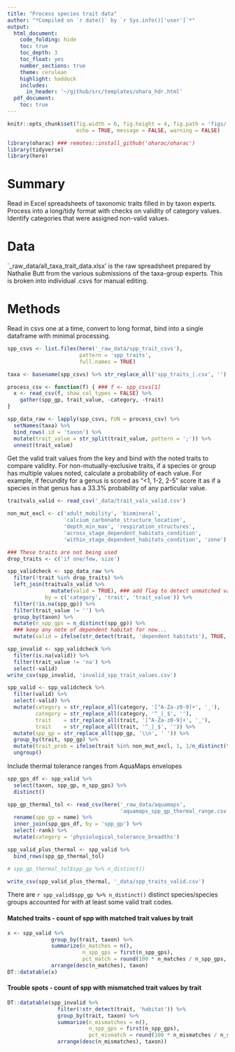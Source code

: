 ```yaml
---
title: "Process species trait data"
author: "*Compiled on `r date()` by `r Sys.info()['user']`*"
output: 
  html_document:
    code_folding: hide
    toc: true
    toc_depth: 3
    toc_float: yes
    number_sections: true
    theme: cerulean
    highlight: haddock
    includes: 
      in_header: '~/github/src/templates/ohara_hdr.html'
  pdf_document:
    toc: true
---
```


``` r

knitr::opts_chunk$set(fig.width = 6, fig.height = 4, fig.path = 'figs/',
                      echo = TRUE, message = FALSE, warning = FALSE)

library(oharac) ### remotes::install_github('oharac/oharac')
library(tidyverse)
library(here)

```

# Summary

Read in Excel spreadsheets of taxonomic traits filled in by taxon experts.  Process into a long/tidy format with checks on validity of category values.  Identify categories that were assigned non-valid values.

# Data

`_raw_data/all_taxa_trait_data.xlsx' is the raw spreadsheet prepared by Nathalie Butt from the various submissions of the taxa-group experts.  This is broken into individual .csvs for manual editing.

# Methods

Read in csvs one at a time, convert to long format, bind into a single dataframe with minimal processing.

``` r

spp_csvs <- list.files(here('_raw_data/spp_trait_csvs'), 
                       pattern = 'spp_traits',
                       full.names = TRUE)

taxa <- basename(spp_csvs) %>% str_replace_all('spp_traits_|.csv', '')

process_csv <- function(f) { ### f <- spp_csvs[1]
  x <- read_csv(f, show_col_types = FALSE) %>%
    gather(spp_gp, trait_value, -category, -trait)
}

spp_data_raw <- lapply(spp_csvs, FUN = process_csv) %>%
  setNames(taxa) %>%
  bind_rows(.id = 'taxon') %>%
  mutate(trait_value = str_split(trait_value, pattern = ';')) %>%
  unnest(trait_value)

```

Get the valid trait values from the key and bind with the noted traits to compare validity.  For non-mutually-exclusive traits, if a species or group has multiple values noted, calculate a probability of each value.  For example, if fecundity for a genus is scored as "<1, 1-2, 2-5" score it as if a species in that genus has a 33.3% probability of any particular value.

``` r

traitvals_valid <- read_csv('_data/trait_vals_valid.csv')

non_mut_excl <- c('adult_mobility', 'biomineral', 
                  'calcium_carbonate_structure_location', 
                  'depth_min_max', 'respiration_structures', 
                  'across_stage_dependent_habitats_condition', 
                  'within_stage_dependent_habitats_condition', 'zone')

### These traits are not being used
drop_traits <- c('if one/few, size')

spp_validcheck <- spp_data_raw %>%
  filter(!trait %in% drop_traits) %>%
  left_join(traitvals_valid %>% 
              mutate(valid = TRUE), ### add flag to detect unmatched values
            by = c('category', 'trait', 'trait_value')) %>%
  filter(!is.na(spp_gp)) %>%
  filter(trait_value != '') %>%
  group_by(taxon) %>%
  mutate(n_spp_gps = n_distinct(spp_gp)) %>%
  ### keep any note of dependent habitat for now...
  mutate(valid = ifelse(str_detect(trait, 'dependent habitats'), TRUE, valid))

spp_invalid <- spp_validcheck %>%
  filter(is.na(valid)) %>%
  filter(trait_value != 'na') %>%
  select(-valid)
write_csv(spp_invalid, 'invalid_spp_trait_values.csv')

spp_valid <- spp_validcheck %>%
  filter(valid) %>%
  select(-valid) %>%
  mutate(category = str_replace_all(category, '[^A-Za-z0-9]+', '_'),
         category = str_replace_all(category, '^_|_$', ''),
         trait    = str_replace_all(trait, '[^A-Za-z0-9]+', '_'),
         trait    = str_replace_all(trait, '^_|_$', '')) %>%
  mutate(spp_gp = str_replace_all(spp_gp, '\\n', ' ')) %>%
  group_by(trait, spp_gp) %>%
  mutate(trait_prob = ifelse(trait %in% non_mut_excl, 1, 1/n_distinct(trait_value))) %>%
  ungroup()
```

Include thermal tolerance ranges from AquaMaps envelopes
```r
spp_gps_df <- spp_valid %>%
  select(taxon, spp_gp, n_spp_gps) %>%
  distinct()

spp_gp_thermal_tol <- read_csv(here('_raw_data/aquamaps', 
                                    'aquamaps_spp_gp_thermal_range.csv')) %>%
  rename(spp_gp = name) %>%
  inner_join(spp_gps_df, by = 'spp_gp') %>%
  select(-rank) %>%
  mutate(category = 'physiological_tolerance_breadths')

spp_valid_plus_thermal <- spp_valid %>%
  bind_rows(spp_gp_thermal_tol)

# spp_gp_thermal_tol$spp_gp %>% n_distinct()

write_csv(spp_valid_plus_thermal, '_data/spp_traits_valid.csv')
```

There are `r spp_valid$spp_gp %>% n_distinct()` distinct species/species groups accounted for with at least some valid trait codes.

#### Matched traits - count of spp with matched trait values by trait

``` r
x <- spp_valid %>% 
              group_by(trait, taxon) %>% 
              summarize(n_matches = n(),
                        n_spp_gps = first(n_spp_gps),
                        pct_match = round(100 * n_matches / n_spp_gps, 1)) %>% 
              arrange(desc(n_matches), taxon)
DT::datatable(x)
```


#### Trouble spots - count of spp with mismatched trait values by trait

``` r

DT::datatable(spp_invalid %>% 
                filter(!str_detect(trait, 'habitat')) %>%
                group_by(trait, taxon) %>% 
                summarize(n_mismatches = n(),
                          n_spp_gps = first(n_spp_gps),
                          pct_mismatch = round(100 * n_mismatches / n_spp_gps, 1)) %>% 
                arrange(desc(n_mismatches), taxon))
```

